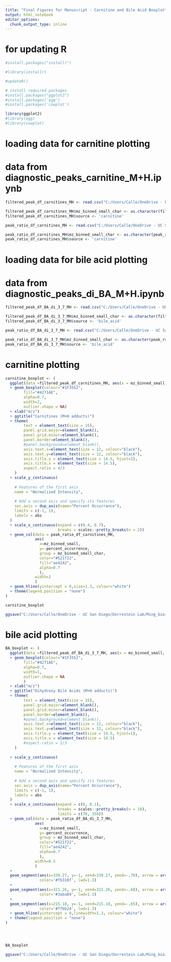 ---
title: "Final Figures for Manuscript - Carnitine and Bile Acid Boxplot"
output: html_notebook
editor_options: 
  chunk_output_type: inline
---
# for updating R
```{r}
#install.packages("installr")

#library(installr)

#updateR()
```

```{r}
# install required packages 
#install.packages("ggplot2")
#install.packages('egg')
#install.packages('cowplot')

library(ggplot2)
#library(egg)
#library(cowplot)

```

# loading data for carnitine plotting
# data from diagnostic_peaks_carnitine_M+H.ipynb
```{r}

filtered_peak_df_carnitines_MH <- read.csv("C:/Users/Calle/OneDrive - UC San Diego/Dorrestein Lab/Ming_bioinformatics/Manuscript/final_figures/files_for_boxplot_carnitine/filtered_peak_df_carnitines_M+H.csv")

filtered_peak_df_carnitines_MH$mz_binned_small_char <- as.character(filtered_peak_df_carnitines_MH$mz_binned_small)
filtered_peak_df_carnitines_MH$source <- 'carnitine'

peak_ratio_df_carnitines_MH <- read.csv("C:/Users/Calle/OneDrive - UC San Diego/Dorrestein Lab/Ming_bioinformatics/Manuscript/final_figures/files_for_boxplot_carnitine/peak_ratio_df_carnitines_M+H.csv")

peak_ratio_df_carnitines_MH$mz_binned_small_char <- as.character(peak_ratio_df_carnitines_MH$mz_binned_small)
peak_ratio_df_carnitines_MH$source <- 'carnitine'

```

# loading data for bile acid plotting
# data from diagnostic_peaks_di_BA_M+H.ipynb
```{r}

filtered_peak_df_BA_di_3_7_MH <- read.csv("C:/Users/Calle/OneDrive - UC San Diego/Dorrestein Lab/Ming_bioinformatics/Manuscript/final_figures/files_for_boxplot_dihydroxy_BA/filtered_peak_df_BA_di_3_7_M+H.csv")

filtered_peak_df_BA_di_3_7_MH$mz_binned_small_char <- as.character(filtered_peak_df_BA_di_3_7_MH$mz_binned_small)
filtered_peak_df_BA_di_3_7_MH$source <- 'bile_acid'

peak_ratio_df_BA_di_3_7_MH <- read.csv("C:/Users/Calle/OneDrive - UC San Diego/Dorrestein Lab/Ming_bioinformatics/Manuscript/final_figures/files_for_boxplot_dihydroxy_BA/peak_ratio_df_BA_di_3_7_M+H.csv")

peak_ratio_df_BA_di_3_7_MH$mz_binned_small_char <- as.character(peak_ratio_df_BA_di_3_7_MH$mz_binned_small)
peak_ratio_df_BA_di_3_7_MH$source <- 'bile_acid'


```

# carnitine plotting
```{r}

carnitine_boxplot <- (
  ggplot(data =filtered_peak_df_carnitines_MH, aes(x = mz_binned_small, y =i_norm, group = mz_binned_small_char))
  + geom_boxplot(colour="#1F3552",
        fill="#4271AE",
        alpha=0.7,
        width=2,
        outlier.shape = NA)
  + xlab("m/z")
  + ggtitle("Carnitines (M+H adducts)")
  + theme(
        text = element_text(size = 16),
        panel.grid.major=element_blank(),
        panel.grid.minor=element_blank(),
        panel.border=element_blank(),
        #panel.background=element_blank(),
        axis.text.x=element_text(size = 12, colour="black"),
        axis.text.y=element_text(size = 12, colour="black"),
        axis.title.y = element_text(size = 14.5, hjust=1),
        axis.title.x = element_text(size = 14.5),
        aspect.ratio = 4/3
    )
  + scale_y_continuous(
    
    # Features of the first axis
    name = "Normalized Intensity",
    
    # Add a second axis and specify its features
    sec.axis = dup_axis(name="Percent Occurrance"),
    limits = c(-1, 1),
    labels = abs
  )
  + scale_x_continuous(expand = c(0.4, 0.7),
                       breaks = scales::pretty_breaks(n = 2))
  + geom_col(data = peak_ratio_df_carnitines_MH, 
             aes(
               x=mz_binned_small,
               y=-percent_occurrence,
               group = mz_binned_small_char,
               color="#521f22",
               fill="ae4242",
               alpha=0.7
               ),
             width=2
             )
  + geom_hline(yintercept = 0,size=1.3, colour="white")
  + theme(legend.position = "none")
)

carnitine_boxplot

ggsave("C:/Users/Calle/OneDrive - UC San Diego/Dorrestein Lab/Ming_bioinformatics/Manuscript/final_figures/carnitine_boxplot_final_fig.png", width = 4.5, height = 4, units ="in")

```

# bile acid plotting
```{r}

BA_boxplot <- (
  ggplot(data =filtered_peak_df_BA_di_3_7_MH, aes(x = mz_binned_small, y =i_norm, group = mz_binned_small_char))
  + geom_boxplot(colour="#1F3552",
        fill="#4271AE",
        alpha=0.7,
        width=1,
        outlier.shape = NA
        )
  + xlab("m/z")
  + ggtitle("Dihydroxy Bile Acids (M+H adducts)")
  + theme(
        text = element_text(size = 16),
        panel.grid.major=element_blank(),
        panel.grid.minor=element_blank(),
        panel.border=element_blank(),
        #panel.background=element_blank(),
        axis.text.x=element_text(size = 12, colour="black"),
        axis.text.y=element_text(size = 12, colour="black"),
        axis.title.y = element_text(size = 14.5, hjust=1),
        axis.title.x = element_text(size = 14.5)
        #aspect.ratio = 1/3
    )
  
  + scale_y_continuous(
    
    # Features of the first axis
    name = "Normalized Intensity",
    
    # Add a second axis and specify its features
    sec.axis = dup_axis(name="Percent Occurrance"),
    limits = c(-1, 1),
    labels = abs
  )
  + scale_x_continuous(expand = c(0, 0.1),
                       breaks = scales::pretty_breaks(n = 10),
                       limits = c(70, 350))
  + geom_col(data = peak_ratio_df_BA_di_3_7_MH, 
             aes(
               x=mz_binned_small,
               y=-percent_occurrence,
               group = mz_binned_small_char,
               color="#521f22",
               fill="ae4242",
               alpha=0.7
               ),
             width=0.5
             )
  +
  geom_segment(aes(x=339.27, y=-1, xend=339.27, yend=-.70), arrow = arrow(length=unit(.3, 'cm')),
               color='#fb318f', lwd=1.3)
  +
  geom_segment(aes(x=321.26, y=-1, xend=321.26, yend=-.68), arrow = arrow(length=unit(.3, 'cm')),
               color='#3aba89', lwd=1.3)
  +
  geom_segment(aes(x=215.18, y=-1, xend=215.18, yend=-.65), arrow = arrow(length=unit(.3, 'cm')),
               color='#ffbb24', lwd=1.3)
  + geom_hline(yintercept = 0,linewidth=1.3, colour="white")
  + theme(legend.position = "none")
)




BA_boxplot

ggsave("C:/Users/Calle/OneDrive - UC San Diego/Dorrestein Lab/Ming_bioinformatics/Manuscript/final_figures/bileacid_boxplot_final_fig.png", width = 5, height = 4, units ="in")

```








